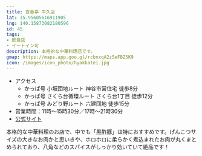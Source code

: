 ```yaml
---
title: 百香亭 牛久店
lat: 35.95605616911905
lng: 140.15873082180596
id: 45
tags:
- 飲食店
- イートイン可
description: 本格的な中華料理店です。
gmap: https://maps.app.goo.gl/rcbnxqA2z5eFBZ5K9
icon: /images/icon_photo/hyakkatei.jpg
---
```


<LinkedImage
  basename="aqours_forever_/hyakkatei"
/>

- アクセス
  - かっぱ号 小坂団地ルート 神谷市営住宅 徒歩8分
  - かっぱ号 さくら台循環ルート さくら台1丁目 徒歩12分
  - かっぱ号 みどり野ルート 六建団地 徒歩15分
- 営業時間：11時～15時30分／17時～21時30分
- [公式サイト](https://www.tsukubahkt.com/)

本格的な中華料理のお店で、中でも「黒酢豚」は特におすすめです。げんこつサイズの大きなお肉かと思いきや、ホロホロに柔らかく煮込まれたお肉が丸くまとめられており、八角などのスパイスがしっかり効いていて絶品です！

